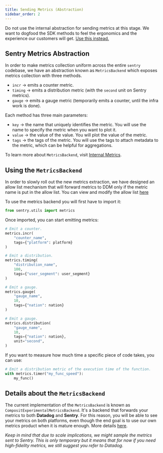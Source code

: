 ```yaml
---
title: Sending Metrics (Abstraction)
sidebar_order: 2
---
```


<Alert title="Important" level="danger">

Do not use the internal abstraction for sending metrics at this stage. We want to dogfood the SDK methods to feel the ergonomics and the experience our customers will get. [Use this instead.](/delightful-developer-metrics/sending-metrics/)

</Alert>

## Sentry Metrics Abstraction

In order to make metrics collection uniform across the entire `sentry` codebase, we have an abstraction known as `MetricsBackend` which exposes metrics collection with three methods.

- `incr` → emits a counter metric.
- `timing` → emits a distribution metric (with the `second` unit on Sentry metrics).
- `gauge` → emits a gauge metric (temporarily emits a counter, until the infra work is done).

Each method has three main parameters:

- `key` → the name that uniquely identifies the metric. You will use the name to specify the metric when you want to plot it.
- `value` → the value of the value. You will plot the value of the metric.
- `tags` → the tags of the metric. You will use the tags to attach metadata to the metric, which can be helpful for aggregations.

To learn more about `MetricsBackend`, visit [Internal Metrics](/services/metrics/).

## Using the `MetricsBackend`

<Alert title="Warning" level="warning">

In order to slowly roll out the new metrics extraction, we have designed an allow list mechanism that will forward metrics to DDM only if the metric name is put in the allow list. You can view and modify the allow list [here](https://github.com/getsentry/getsentry/blob/27dc1c77551276661ca17913abb96de4f7d14284/getsentry/conf/settings/prod.py#L341)

</Alert>

To use the metrics backend you will first have to import it:

```python
from sentry.utils import metrics
```

Once imported, you can start emitting metrics:

```python
# Emit a counter.
metrics.incr(
	"counter_name",
	tags={"platform": platform}
)

# Emit a distribution.
metrics.timing(
	"distribution_name",
	100,
	tags={"user_segment": user_segment}
)

# Emit a gauge.
metrics.gauge(
	"gauge_name",
	10,
	tags={"nation": nation}
)

# Emit a gauge.
metrics.distribution(
	"gauge_name",
	10,
	tags={"nation": nation},
	unit="second",
)
```

If you want to measure how much time a specific piece of code takes, you can use:

```python
# Emit a distribution metric of the execution time of the function.
with metrics.timer("my_func_speed"):
	my_func()
```



## Details about the `MetricsBackend`

The current implementation of the `MetricsBackend` is known as `CompositExperimentalMetricsBackend`. It's a backend that forwards your metrics to both **Datadog** and **Sentry**. For this reason, you will be able to see your metrics on both platforms, even though the end goal is to use our own metrics product when it is mature enough. More details [here](/services/metrics/#composit-experimental-backend).

*Keep in mind that due to scale implications, we might sample the metrics sent to Sentry. This is only temporary but it means that for now if you need high-fidelity metrics, we still suggest you refer to Datadog.*

